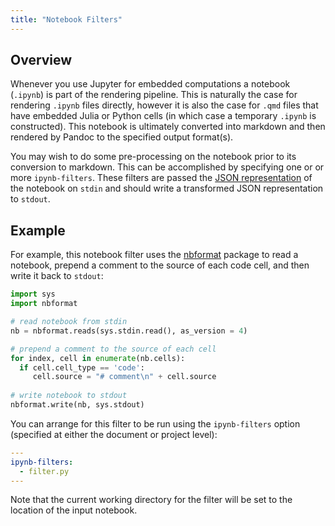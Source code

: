 ```yaml
---
title: "Notebook Filters"
---
```


## Overview

Whenever you use Jupyter for embedded computations a notebook (`.ipynb`) is part of the rendering pipeline. This is naturally the case for rendering `.ipynb` files directly, however it is also the case for `.qmd` files that have embedded Julia or Python cells (in which case a temporary `.ipynb` is constructed). This notebook is ultimately converted into markdown and then rendered by Pandoc to the specified output format(s).

You may wish to do some pre-processing on the notebook prior to its conversion to markdown. This can be accomplished by specifying one or or more `ipynb-filters`. These filters are passed the [JSON representation](https://nbformat.readthedocs.io/en/latest/format_description.html) of the notebook on `stdin` and should write a transformed JSON representation to `stdout`.

## Example

For example, this notebook filter uses the [nbformat](https://nbformat.readthedocs.io/en/latest/index.html) package to read a notebook, prepend a comment to the source of each code cell, and then write it back to `stdout`:

``` python
import sys
import nbformat

# read notebook from stdin
nb = nbformat.reads(sys.stdin.read(), as_version = 4)

# prepend a comment to the source of each cell
for index, cell in enumerate(nb.cells):
  if cell.cell_type == 'code':
     cell.source = "# comment\n" + cell.source
  
# write notebook to stdout 
nbformat.write(nb, sys.stdout)
```

You can arrange for this filter to be run using the `ipynb-filters` option (specified at either the document or project level):

``` yaml
---
ipynb-filters:
  - filter.py
---
```

Note that the current working directory for the filter will be set to the location of the input notebook.
